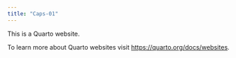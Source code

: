```yaml
---
title: "Caps-01"
---
```


This is a Quarto website.

To learn more about Quarto websites visit <https://quarto.org/docs/websites>.

